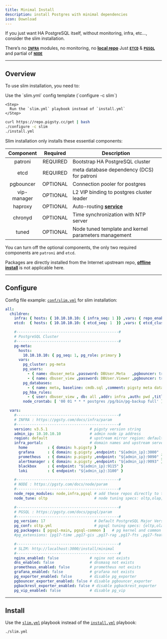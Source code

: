```yaml
---
title: Minimal Install
description: install Postgres with minimal dependencies
icon: Download
---
```


If you just want HA PostgreSQL itself, without monitoring, infra, etc..., consider the slim installation.

There’s no [**`INFRA`**](/infra/) modules, no monitoring, no [**local repo**](/admin/repo) Just [**`ETCD`**](/etcd/) & [**`PGSQL`**](/pgsql/) and partial of [**`NODE`**](/node/)


------

## Overview


To use slim installation, you need to:

<Steps>
    <Step>
      Use the `slim.yml` config template (`configure -c slim`)
    </Step>

    <Step>
      Run the `slim.yml` playbook instead of `install.yml`
    </Step>
</Steps>

```bash
curl https://repo.pigsty.cc/get | bash
./configure -c slim
./install.yml
```


Slim installation only installs these essential components:

|  Component  |                         Required                          | Description                                          |
|:-----------:|:---------------------------------------------------------:|------------------------------------------------------|
|   patroni   | <span className="text-red-500 font-black">REQUIRED</span> | Bootstrap HA PostgreSQL cluster                      |
|    etcd     | <span className="text-red-500 font-black">REQUIRED</span> | meta database dependency (DCS) for patroni           |
|  pgbouncer  | <span className="text-blue-500 font-bold">OPTIONAL</span> | Connection pooler for postgres                       |
| vip-manager | <span className="text-blue-500 font-bold">OPTIONAL</span> | L2 VIP binding to postgres cluster leader            |
|   haproxy   | <span className="text-blue-500 font-bold">OPTIONAL</span> | Auto-routing [**service**](/pgsql/service/)          |
|   chronyd   | <span className="text-blue-500 font-bold">OPTIONAL</span> | Time synchronization with NTP server                 |
|    tuned    | <span className="text-blue-500 font-bold">OPTIONAL</span> | Node tuned template and kernel parameters management |

You can turn off the optional components, the only two required components are `patroni` and `etcd`.

Packages are directly installed from the Internet upstream repo, [**offline install**](/install/offline) is not applicable here.


------

## Configure

Config file example: [`conf/slim.yml`](https://github.com/pgsty/pigsty/blob/main/conf/slim.yml) for slim installation:

```yaml
all:
  children:
    infra: { hosts: { 10.10.10.10: { infra_seq: 1 }} ,vars: { repo_enabled: false }}
    etcd:  { hosts: { 10.10.10.10: { etcd_seq: 1  }} ,vars: { etcd_cluster: etcd  }}

    #----------------------------------------------#
    # PostgreSQL Cluster
    #----------------------------------------------#
    pg-meta:
      hosts:
        10.10.10.10: { pg_seq: 1, pg_role: primary }
      vars:
        pg_cluster: pg-meta
        pg_users:
          - { name: dbuser_meta ,password: DBUser.Meta   ,pgbouncer: true ,roles: [dbrole_admin   ] ,comment: pigsty admin user }
          - { name: dbuser_view ,password: DBUser.Viewer ,pgbouncer: true ,roles: [dbrole_readonly] ,comment: read-only viewer  }
        pg_databases:
          - { name: meta, baseline: cmdb.sql ,comment: pigsty meta database ,schemas: [pigsty] ,extensions: [ vector ]}
        pg_hba_rules:
          - { user: dbuser_view , db: all ,addr: infra ,auth: pwd ,title: 'allow grafana dashboard access cmdb from infra nodes' }
        node_crontab: [ '00 01 * * * postgres /pg/bin/pg-backup full' ] # make a full backup every 1am

  vars:
    #----------------------------------------------#
    # INFRA : https://pgsty.com/docs/infra/param
    #----------------------------------------------#
    version: v3.5.1                   # pigsty version string
    admin_ip: 10.10.10.10             # admin node ip address
    region: default                   # upstream mirror region: default,china,europe
    infra_portal:                     # domain names and upstream servers
      home         : { domain: h.pigsty }
      grafana      : { domain: g.pigsty ,endpoint: "${admin_ip}:3000" , websocket: true }
      prometheus   : { domain: p.pigsty ,endpoint: "${admin_ip}:9090" }
      alertmanager : { domain: a.pigsty ,endpoint: "${admin_ip}:9093" }
      blackbox     : { endpoint: "${admin_ip}:9115" }
      loki         : { endpoint: "${admin_ip}:3100" }

    #----------------------------------------------#
    # NODE : https://pgsty.com/docs/node/param
    #----------------------------------------------#
    node_repo_modules: node,infra,pgsql # add these repos directly to the singleton node
    node_tune: oltp                     # node tuning specs: oltp,olap,tiny,crit

    #----------------------------------------------#
    # PGSQL : https://pgsty.com/docs/pgsql/param
    #----------------------------------------------#
    pg_version: 17                      # Default PostgreSQL Major Version is 17
    pg_conf: oltp.yml                   # pgsql tuning specs: {oltp,olap,tiny,crit}.yml
    pg_packages: [ pgsql-main, pgsql-common ]   # pg kernel and common utils
    #pg_extensions: [pg17-time ,pg17-gis ,pg17-rag ,pg17-fts ,pg17-feat ,pg17-lang ,pg17-type ,pg17-util ,pg17-func ,pg17-admin ,pg17-stat ,pg17-sec ,pg17-fdw ,pg17-sim ,pg17-etl ,pg17-olap]

    #----------------------------------------------#
    # SLIM: http://localhost:3000/install/minimal
    #----------------------------------------------#
    nginx_enabled: false              # nginx not exists
    dns_enabled: false                # dnsmasq not exists
    prometheus_enabled: false         # prometheus not exists
    grafana_enabled: false            # grafana not exists
    pg_exporter_enabled: false        # disable pg_exporter
    pgbouncer_exporter_enabled: false # disable pgbouncer_exporter
    pgbackrest_exporter_enabled: false # disable pgbackrest_exporter
    pg_vip_enabled: false             # disable pg_vip
```


------

## Install

Use the [`slim.yml`](https://github.com/pgsty/pigsty/blob/main/slim.yml) playbook instead of the [`install.yml`](https://github.com/pgsty/pigsty/blob/main/install.yml) playbook:

```bash
./slim.yml
```